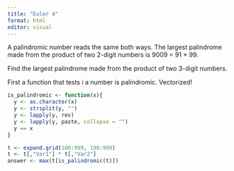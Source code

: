 ```yaml
---
title: "Euler 4"
format: html
editor: visual
---
```


A palindromic number reads the same both ways. The largest palindrome made from the product of two 2-digit numbers is 9009 = 91 × 99.

Find the largest palindrome made from the product of two 3-digit numbers.


First a function that tests i a number is palindromic. Vectorized!
```r
is_palindromic <- function(x){
  y <- as.character(x)
  y <- strsplit(y, "")
  y <- lapply(y, rev)
  y <- lapply(y, paste, collapse = "")
  y == x
}
```

```r
t <- expand.grid(100:999, 100:999)
t <- t[,"Var1"] * t[,"Var2"]
answer <- max(t[is_palindromic(t)])
```

